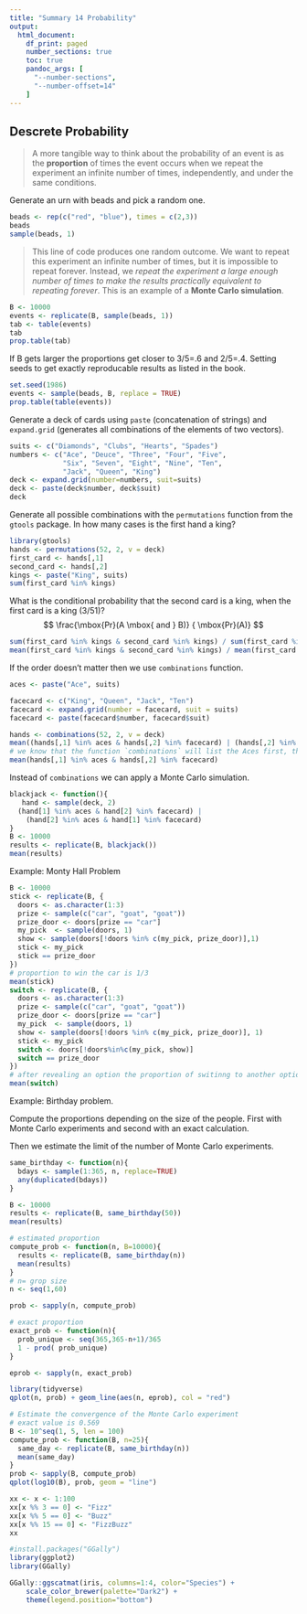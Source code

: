 ```yaml
---
title: "Summary 14 Probability"
output:
  html_document:
    df_print: paged
    number_sections: true
    toc: true
    pandoc_args: [
      "--number-sections",
      "--number-offset=14"
    ]
---
```




## Descrete Probability

>A more tangible way to think about the probability of an event is as the **proportion** of times the event occurs when we repeat the experiment an infinite number of times, independently, and under the same conditions.

Generate an urn with beads and pick a random one.
```r
beads <- rep(c("red", "blue"), times = c(2,3))
beads
sample(beads, 1)
```

>This line of code produces one random outcome. We want to repeat this experiment an infinite number of times, but it is impossible to repeat forever. Instead, we *repeat the experiment a large enough number of times to make the results practically equivalent to repeating forever*. This is an example of a **Monte Carlo simulation**.

```r
B <- 10000
events <- replicate(B, sample(beads, 1))
tab <- table(events)
tab
prop.table(tab)
```

If B gets larger the proportions get closer to 3/5=.6 and 2/5=.4.
Setting seeds to get exactly reproducable results as listed in the book.

```r
set.seed(1986)
events <- sample(beads, B, replace = TRUE)
prop.table(table(events))
```

Generate a deck of cards using `paste` (concatenation of strings) and `expand.grid` (generates all combinations of the elements of two vectors).

```r
suits <- c("Diamonds", "Clubs", "Hearts", "Spades")
numbers <- c("Ace", "Deuce", "Three", "Four", "Five", 
             "Six", "Seven", "Eight", "Nine", "Ten", 
             "Jack", "Queen", "King")
deck <- expand.grid(number=numbers, suit=suits)
deck <- paste(deck$number, deck$suit)
deck
```

Generate all possible combinations with the `permutations` function from the `gtools` package.
In how many cases is the first hand a king?
```r
library(gtools)
hands <- permutations(52, 2, v = deck)
first_card <- hands[,1]
second_card <- hands[,2]
kings <- paste("King", suits)
sum(first_card %in% kings)
```

What is the conditional probability that the second card is a king, when the first card is a king (3/51)?
$$
\frac{\mbox{Pr}(A \mbox{ and } B)} { \mbox{Pr}(A)}
$$
```r
sum(first_card %in% kings & second_card %in% kings) / sum(first_card %in% kings)
mean(first_card %in% kings & second_card %in% kings) / mean(first_card %in% kings)
```

If the order doesn't matter then we use `combinations` function.
```r
aces <- paste("Ace", suits)

facecard <- c("King", "Queen", "Jack", "Ten")
facecard <- expand.grid(number = facecard, suit = suits)
facecard <- paste(facecard$number, facecard$suit)

hands <- combinations(52, 2, v = deck)
mean((hands[,1] %in% aces & hands[,2] %in% facecard) | (hands[,2] %in% aces & hands[,1] %in% facecard))
# we know that the function `combinations` will list the Aces first, therefore we can leave out the second part
mean(hands[,1] %in% aces & hands[,2] %in% facecard)
```

Instead of `combinations` we can apply a Monte Carlo simulation.
```r
blackjack <- function(){
   hand <- sample(deck, 2)
  (hand[1] %in% aces & hand[2] %in% facecard) | 
    (hand[2] %in% aces & hand[1] %in% facecard)
}
B <- 10000
results <- replicate(B, blackjack())
mean(results)
```

Example: Monty Hall Problem
```r
B <- 10000
stick <- replicate(B, {
  doors <- as.character(1:3)
  prize <- sample(c("car", "goat", "goat"))
  prize_door <- doors[prize == "car"]
  my_pick  <- sample(doors, 1)
  show <- sample(doors[!doors %in% c(my_pick, prize_door)],1)
  stick <- my_pick
  stick == prize_door
})
# proportion to win the car is 1/3
mean(stick)
switch <- replicate(B, {
  doors <- as.character(1:3)
  prize <- sample(c("car", "goat", "goat"))
  prize_door <- doors[prize == "car"]
  my_pick  <- sample(doors, 1)
  show <- sample(doors[!doors %in% c(my_pick, prize_door)], 1)
  stick <- my_pick
  switch <- doors[!doors%in%c(my_pick, show)]
  switch == prize_door
})
# after revealing an option the proportion of switinng to another option is higher than sticking to the first option
mean(switch)
```

Example: Birthday problem.

Compute the proportions depending on the size of the people. First with Monte Carlo experiments and second with an exact calculation.

Then we estimate the limit of the number of Monte Carlo experiments.
```r
same_birthday <- function(n){
  bdays <- sample(1:365, n, replace=TRUE)
  any(duplicated(bdays))
}

B <- 10000
results <- replicate(B, same_birthday(50))
mean(results)

# estimated proportion
compute_prob <- function(n, B=10000){
  results <- replicate(B, same_birthday(n))
  mean(results)
}
# n= grop size
n <- seq(1,60)

prob <- sapply(n, compute_prob)

# exact proportion
exact_prob <- function(n){
  prob_unique <- seq(365,365-n+1)/365 
  1 - prod( prob_unique)
}

eprob <- sapply(n, exact_prob)

library(tidyverse)
qplot(n, prob) + geom_line(aes(n, eprob), col = "red")

# Estimate the convergence of the Monte Carlo experiment
# exact value is 0.569
B <- 10^seq(1, 5, len = 100)
compute_prob <- function(B, n=25){
  same_day <- replicate(B, same_birthday(n))
  mean(same_day)
}
prob <- sapply(B, compute_prob)
qplot(log10(B), prob, geom = "line")
```

```r
xx <- x <- 1:100
xx[x %% 3 == 0] <- "Fizz"
xx[x %% 5 == 0] <- "Buzz"
xx[x %% 15 == 0] <- "FizzBuzz"
xx
```
```r
#install.packages("GGally")
library(ggplot2)
library(GGally)

GGally::ggscatmat(iris, columns=1:4, color="Species") +
    scale_color_brewer(palette="Dark2") + 
    theme(legend.position="bottom")
```

